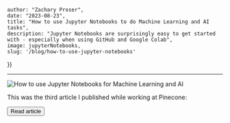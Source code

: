


    author: "Zachary Proser", 
    date: "2023-08-23",
    title: "How to use Jupyter Notebooks to do Machine Learning and AI tasks", 
    description: "Jupyter Notebooks are surprisingly easy to get started with - especially when using GitHub and Google Colab",
    image: jupyterNotebooks,
    slug: '/blog/how-to-use-jupyter-notebooks'
})


--- 

<Image src={metadata.image} alt="How to use Jupyter Notebooks for Machine Learning and AI"/>

This was the third article I published while working at Pinecone: 

<Button href={href} variant="solid" color="green">Read article</Button>
